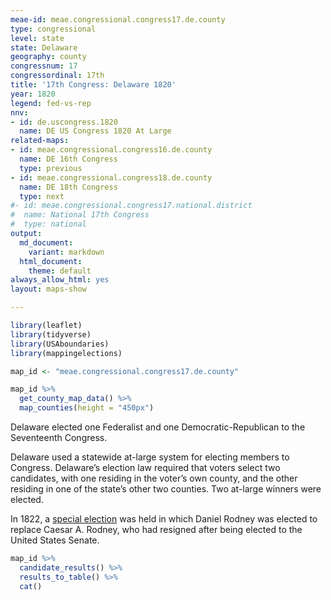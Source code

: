```yaml
---
meae-id: meae.congressional.congress17.de.county
type: congressional
level: state
state: Delaware
geography: county
congressnum: 17
congressordinal: 17th
title: '17th Congress: Delaware 1820'
year: 1820
legend: fed-vs-rep
nnv:
- id: de.uscongress.1820
  name: DE US Congress 1820 At Large
related-maps:
- id: meae.congressional.congress16.de.county
  name: DE 16th Congress
  type: previous
- id: meae.congressional.congress18.de.county
  name: DE 18th Congress
  type: next
#- id: meae.congressional.congress17.national.district
#  name: National 17th Congress
#  type: national
output:
  md_document:
    variant: markdown
  html_document:
    theme: default
always_allow_html: yes
layout: maps-show

---
```


```r
library(leaflet)
library(tidyverse)
library(USAboundaries)
library(mappingelections)

map_id <- "meae.congressional.congress17.de.county"
```

<div class="map">

```r
map_id %>%
  get_county_map_data() %>%
  map_counties(height = "450px")
```

</div>

Delaware elected one Federalist and one Democratic-Republican to the Seventeenth Congress.

Delaware used a statewide at-large system for electing members to Congress. Delaware’s election law required that voters select two candidates, with one residing in the voter’s own county, and the other residing in one of the state's other two counties. Two at-large winners were elected.

In 1822, a [special election](https://elections.lib.tufts.edu/catalog/tufts:de.uscongressspecial.1822) was held in which Daniel Rodney was elected to replace Caesar A. Rodney, who had resigned after being elected to the United States Senate.

<div class="results-table">

```r
map_id %>%
  candidate_results() %>%
  results_to_table() %>%
  cat()
```

</div>
